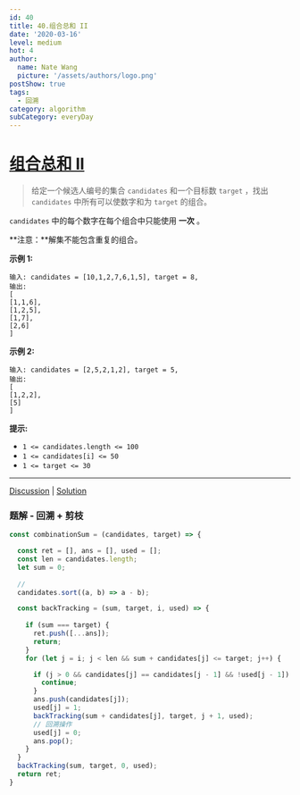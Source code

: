 ```yaml
---
id: 40
title: 40.组合总和 II
date: '2020-03-16'
level: medium
hot: 4
author:
  name: Nate Wang
  picture: '/assets/authors/logo.png'
postShow: true
tags:
  - 回溯
category: algorithm
subCategory: everyDay
---
```




# [组合总和 II](https://leetcode-cn.com/problems/combination-sum-ii/description/)

> 给定一个候选人编号的集合 `candidates` 和一个目标数 `target` ，找出 `candidates` 中所有可以使数字和为 `target` 的组合。

`candidates` 中的每个数字在每个组合中只能使用 **一次** 。

**注意：**解集不能包含重复的组合。  

**示例 1:**

```
输入: candidates = [10,1,2,7,6,1,5], target = 8,
输出:
[
[1,1,6],
[1,2,5],
[1,7],
[2,6]
]
```

**示例 2:**

```
输入: candidates = [2,5,2,1,2], target = 5,
输出:
[
[1,2,2],
[5]
] 
```

**提示:**

- `1 <= candidates.length <= 100`
- `1 <= candidates[i] <= 50`
- `1 <= target <= 30`

------

[Discussion](https://leetcode-cn.com/problems/combination-sum-ii/comments/) | [Solution](https://leetcode-cn.com/problems/combination-sum-ii/solution/)

### 题解 - 回溯 + 剪枝





```js
const combinationSum = (candidates, target) => {

  const ret = [], ans = [], used = [];
  const len = candidates.length;
  let sum = 0;
	
  // 
  candidates.sort((a, b) => a - b);

  const backTracking = (sum, target, i, used) => {
    
    if (sum === target) {
      ret.push([...ans]);
      return;
    }
    for (let j = i; j < len && sum + candidates[j] <= target; j++) {

      if (j > 0 && candidates[j] == candidates[j - 1] && !used[j - 1]) {
        continue;
      }
      ans.push(candidates[j]);
      used[j] = 1;
      backTracking(sum + candidates[j], target, j + 1, used);
      // 回溯操作
      used[j] = 0;
      ans.pop();
    }
  }
  backTracking(sum, target, 0, used);
  return ret;
}
```
